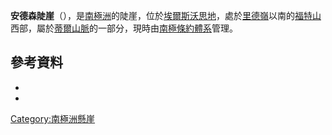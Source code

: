 '''安德森陡崖'''（{{lang-en|Andersen Escarpment}}），是[[南極洲|南極洲]]的陡崖，位於[[埃爾斯沃思地|埃爾斯沃思地]]，處於[[里德嶺|里德嶺]]以南的[[福特山|福特山]]西部，屬於[[蒂爾山脈|蒂爾山脈]]的一部分，現時由[[南極條約體系|南極條約體系]]管理。

==參考資料==
*{{cite paper |last=Mangerud |first=Jan |authorlink=Jan Mangerud |title=Geoprofilen: Bjørn G. Andersen – En bauta i norsk geologi |year=2011 |url=http://www.geoforskning.no/geoprofilen/52-en-bauta-i-norsk-geologi |location=Oslo |language=no |journal=Geoforskning |volume=6/2011 |issue=6 |pages= |access-date=2014-02-23 |archive-date=2017-11-07 |archive-url=https://web.archive.org/web/20171107023212/http://www.geoforskning.no/geoprofilen/52-en-bauta-i-norsk-geologi |dead-url=no }}
*{{cite paper |last=Kaplan |first=Michael R. |last2=Schaefer |first2=Joerg M. |last3=Denton |first3=George H. |last4=Barrell |first4=David J. A. |last5=Chinn |first5=Trevor J. H. |last6=Putnam |first6=Aaron E. |last7=Andersen |first7=Bjørn G. |last8=Finkel |first8=Robert C. |last9=Schwartz |first9=Roseanne |last10=Doughty |first10=Alice M. |title=Glacier retreat in New Zealand during the Younger Dryas stadial |year=2010 |url=http://www.nature.com/nature/journal/v467/n7312/full/nature09313.html |journal=Nature |volume=467 |pages=194–197 |access-date=2014-02-23 |archive-date=2011-10-14 |archive-url=https://web.archive.org/web/20111014000000/http://www.nature.com/nature/journal/v467/n7312/full/nature09313.html |dead-url=no }}

{{coord|85|8|S|91|37|W|scale:5000000|display=title}}

{{DEFAULTSORT:Andersen Escarpment}}
[[Category:南極洲懸崖|Category:南極洲懸崖]]


{{EllsworthLand-geo-stub}}